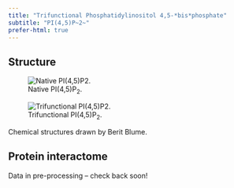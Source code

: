 ```yaml
---
title: "Trifunctional Phosphatidylinositol 4,5-*bis*phosphate"
subtitle: "PI(4,5)P~2~"
prefer-html: true
---
```


## Structure

:::{.border}
::: {layout="[[-15,85], [100]]"}
![Native PI(4,5)P~2~.](/LipidProbe/Structures/PI(3,4)P2.png)

![Trifunctional PI(4,5)P~2~.](/LipidProbe/Structures/TF_PI(4,5)P2.png)

Chemical structures drawn by Berit Blume.
:::
:::


## Protein interactome

Data in pre-processing -- check back soon!